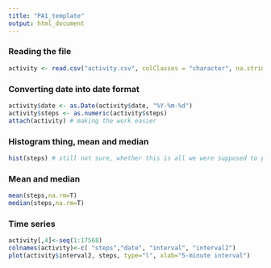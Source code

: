 ```yaml
---
title: "PA1_template"
output: html_document
---
```

### Reading the file
```r
activity <- read.csv("activity.csv", colClasses = "character", na.strings="NA")
```
### Converting date into date format
```r
activity$date <- as.Date(activity$date, "%Y-%m-%d")
activity$steps <- as.numeric(activity$steps)
attach(activity) # making the work easier
```
### Histogram thing, mean and median
```r
hist(steps) # still not sure, whether this is all we were supposed to plot...
```

### Mean and median
```r
mean(steps,na.rm=T)
median(steps,na.rm=T)
```

### Time series
```r
activity[,4]<-seq(1:17568)
colnames(activity)<-c( "steps","date", "interval", "interval2")
plot(activity$interval2, steps, type="l", xlab="5-minute interval")
```
